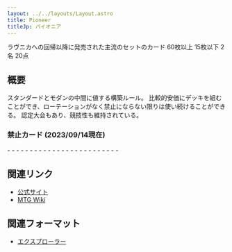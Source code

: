 ```yaml
---
layout: ../../layouts/Layout.astro
title: Pioneer
titleJp: パイオニア
---
```



<div class="flex gap-2 m-2 flex-wrap justify-center">
  <Card title="カードプール" class="flex-none basis-80 xl:basis-96">
    <AreaIcon slot="img" />
    ラヴニカへの回帰以降に発売された主流のセットのカード
  </Card>
  <Card title="デッキ枚数" class="flex-none basis-80 xl:basis-96">
    <CardsIcon slot="img" />
    60枚以上
  </Card>
  <Card title="サイドボード枚数" class="flex-none basis-80 xl:basis-96">
    <PlusIcon slot="img" />
    15枚以下
  </Card>
  <Card title="プレイ人数" class="flex-none basis-80 xl:basis-96">
    <PeopleIcon slot="img" />
    2名
  </Card>
  <Card title="開始ライフ" class="flex-none basis-80 xl:basis-96">
    <HeartIcon slot="img" />
    20点
  </Card>
  <OXCard title="プレイ可能環境" class="flex-none basis-80 xl:basis-96" list={[
		{name:"Paper", value: true},
		{name:"Magic Online", value: true},
		{name:"Magic Arena", value: false}
	]}>
    <CircleIcon slot="img"/>
  </OXCard>
</div>

## 概要

スタンダードとモダンの中間に値する構築ルール。
比較的安価にデッキを組むことができ、ローテーションがなく禁止にならない限りは使い続けることができる。
認定大会もあり、競技性も維持されている。

### 禁止カード (2023/09/14現在)

<div class="two-column-list">
  - <CardName name="Balustrade Spy" nameJp="欄干のスパイ" />
  - <CardName name="Bloodstained Mire" nameJp="血染めのぬかるみ" />
  - <CardName name="Expressive Iteration" nameJp="表現の反復" />
  - <CardName name="Felidar Guardian" nameJp="守護フェリダー" />
  - <CardName name="Field of the Dead" nameJp="死者の原野" />
  - <CardName name="Flooded Strand" nameJp="溢れかえる岸辺" />
  - <CardName name="Inverter of Truth" nameJp="真実を覆すもの" />
  - <CardName name="Kethis, the Hidden Hand" nameJp="隠された手、ケシス" />
  - <CardName name="Leyline of Abundance" nameJp="豊穣の力線" />
  - <CardName name="Lurrus of the Dream-Den" nameJp="夢の巣のルールス" />
  - <CardName name="Nexus of Fate" nameJp="運命のきずな" />
  - <CardName name="Oko, Thief of Crowns" nameJp="王冠泥棒、オーコ" />
  - <CardName name="Once Upon a Time" nameJp="むかしむかし" />
  - <CardName name="Polluted Delta" nameJp="汚染された三角州" />
  - <CardName name="Smuggler's Copter" nameJp="密輸人の回転翼機" />
  - <CardName name="Teferi, Time Raveler" nameJp="時を解す者、テフェリー" />
  - <CardName name="Undercity Informer" nameJp="地底街の密告人" />
  - <CardName name="Underworld Breach" nameJp="死の国からの脱出" />
  - <CardName name="Uro, Titan of Nature's Wrath" nameJp="自然の怒りのタイタン、ウーロ" />
  - <CardName name="Veil of Summer" nameJp="夏の帳" />
  - <CardName name="Walking Ballista" nameJp="歩行バリスタ" />
  - <CardName name="Wilderness Reclamation" nameJp="荒野の再生" />
  - <CardName name="Windswept Heath" nameJp="吹きさらしの荒野" />
  - <CardName name="Winota, Joiner of Forces" nameJp="軍団のまとめ役、ウィノータ" />
  - <CardName name="Wooded Foothills" nameJp="樹木茂る山麓" />
</div>

## 関連リンク

- [公式サイト](https://mtg-jp.com/gameplay/format/pioneer.html)
- [MTG Wiki](http://mtgwiki.com/wiki/%E3%83%91%E3%82%A4%E3%82%AA%E3%83%8B%E3%82%A2)

## 関連フォーマット

- [エクスプローラー](/mtg-formats-list/construct/explorer)

